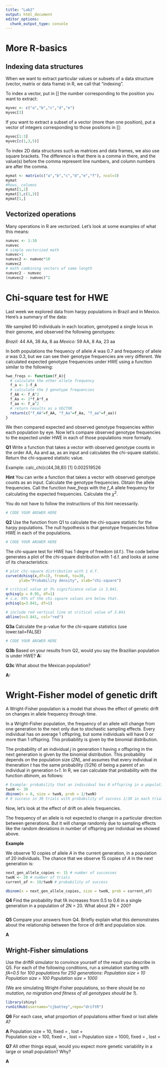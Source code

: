 ```yaml
---
title: "Lab2"
output: html_document
editor_options: 
  chunk_output_type: console
---
```


# More R-basics

## Indexing data structures

When we want to extract particular values or subsets of a data structure (vector, matrix or data frame) in R, we call that "indexing".

To index a vector, put in [] the number corresponding to the position you want to extract:

```r
myvec <- c("a","b","c","d","e")
myvec[3]
```

If you want to extract a subset of a vector (more than one position), put a vector of integers corresponding to those positions in []:

```r
myvec[1:3]
myvec[c(1,3,5)]
```

To index 2D data structures such as matrices and data frames, we also use square brackets. The difference is that there is a comma in there, and the value(s) before the comma represent line numbers, and column numbers are after the comma.

```r
mymat <- matrix(c("a","b","c","d","e","f"), ncol=3)
mymat
#Rows, columns
mymat[1,2]
mymat[1,c(1,3)]
mymat[1,]
```

## Vectorized operations

Many operations in R are vectorized. Let's look at some examples of what this means:

```r
numvec <- 1:10
numvec
# simple vectorized math
numvec+1
numvec2 <- numvec*10
numvec2
# math combining vectors of same length
numvec2 - numvec
(numvec2 - numvec)^2
```

# Chi-square test for HWE

Last week we explored data from harpy populations in Brazil and in Mexico.
Here's a summary of the data:

We sampled 90 individuals in each location, genotyped a single locus in their genome, and observed the following genotypes:

*Brazil:* 44 AA, 38 Aa, 8 aa 
*Mexico:* 59 AA, 8 Aa, 23 aa

In both populations the frequency of allele *A* was 0.7 and frequency of allele *a* was 0.3, but we can see their genotype frequencies are very different.
We calculated expected genotype frequencies under HWE using a function similar to the following:

```r
hwe_freqs <- function(f_A){
  # calculate the other allele frequency
  f_a <- 1-f_A
  # calculate the 3 genotype frequencies
  f_AA <- f_A^2
  f_Aa <- 2*f_A*f_a
  f_aa <- f_a^2
  # return results as a VECTOR
  return(c("f_AA"=f_AA, "f_Aa"=f_Aa, "f_aa"=f_aa))
}
```

We then compared expected and observed genotype frequencies within each population by eye.
Now let's compare observed genotype frequencies to the expected under HWE in each of those populations more formally.

**Q1** Write a function that  takes a vector with observed genotype counts in the order AA, Aa and aa, as an input and calculates the chi-square statistic. Return the chi-squared statistic value.

Example:
calc_chi(c(44,38,8))
[1] 0.002519526

**Hint** You can write a function that takes a vector with observed genotype counts as an input. Calculate the genotype frequencies. Obtain the allele frequencies. Call the function *hwe_freqs* with the *f_A* allele frequency for calculating the expected frequencies. Calculate the $\chi^2$.

You do not have to follow the instructions of this hint necessarily.

```r
# CODE YOUR ANSWER HERE


```


**Q2** Use the function from Q1 to calculate the chi-square statistic for the harpy populations. The null hypothesis is that genotype frequencies follow HWE in each of the populations.

```r
# CODE YOUR ANSWER HERE


```

The chi-square test for HWE has 1 degre of freedom (d.f.). The code below generates a plot of the chi-square distribution with 1 d.f. and looks at some of its characteristics:

```r
# plot chi-square distribution with 1 d.f.
curve(dchisq(x,df=1), from=0, to=30,
      ylab="Probability density", xlab="chi-square")

# critical value at 5% significance value is 3.841. 
qchisq(p = 0.95, df=1)
# i.e. 95% of the chi-square values are below that.
pchisq(q=3.841, df=1)

# include red vertical line at critical value of 3.841
abline(v=3.841, col="red")
```

**Q3a** Calculate the p-value for the chi-square statistics (use lower.tail=FALSE)
```r
# CODE YOUR ANSWER HERE


```

**Q3b** Based on your results from Q2, would you say the Brazilian population is under HWE?
**A:**

**Q3c** What about the Mexican population?

**A:**

# Wright-Fisher model of genetic drift

A Wright-Fisher population is a model that shows the effect of genetic drift on changes in allele frequency through time.

In a Wright-Fisher population, the frequency of an allele will change from one generation to the next only due to stochastic sampling effects.
Every individual has on average 1 offspring, but some individuals will have 0 or more than 1 offspring. This probability is given by the binomial distribution. 

The probability of an individual *j* in generation t having *x* offspring in the next generation is given by the binomial distribution. This probability depends on the population size (*2N*), and assumes that every individual in theneration *t* has the same probability (*1/2N*) of being a parent of an individual in generation *t+1*. In R, we can calculate that probability with the function *dbinom*, as follows:

```r
# Example: probability that an individual has 0 offspring in a population of 30 individuals
twoN <- 30
dbinom(x = 0, size = twoN, prob = 1/twoN)
# 0 success in 30 trials with probability of success 1/30 in each trial
```

Now, let's look at the effect of drift on allele frequencies.

The frequency of an allele is not expected to change in a particular direction between generations. But it will change randomly due to sampling effects like the random deviations in number of offspring per individual we showed above. 

**Example**

We observe 10 copies of allele *A* in the current generation, in a population of 20 individuals. The chance that we observe 15 copies of *A* in the next generation is:

```r
next_gen_allele_copies <- 15 # number of successes
twoN <- 20 # number of trials
current_af <- 10/twoN # probability of success

dbinom(x = next_gen_allele_copies, size = twoN, prob = current_af)
```

**Q4** Find the probability that fA increases from 0.5 to 0.6 in a single generation in a population of 2N = 20. What about 2N = 200?

```r

```


**Q5** Compare your answers from Q4. Briefly explain what this demonstrates about the relationship between the force of drift and population size.

**A**


## Wright-Fisher simulations

Use the driftR simulator to convince yourself of the result you describe in Q5. For each of the following conditions, run a simulation starting with *fA=0.5* for *100 populations* for *250 generations*:
*Population size = 10*
*Population size = 100*
*Population size = 1000*

(We are simulating Wright-Fisher populations, so there should be *no mutation, no migration and fitness of all genotypes should be 1*).

```r
library(shiny)
runGitHub(username="cjbattey",repo="driftR")
```


**Q6** For each case, what proportion of populations either fixed or lost allele A? 

**A**
Population size = 10,    fixed =      , lost =  
Population size = 100,   fixed =      , lost = 
Population size = 1000,  fixed =      , lost = 

**Q7** All other things equal, would you expect more genetic variability in a large or small population? Why?

**A**

